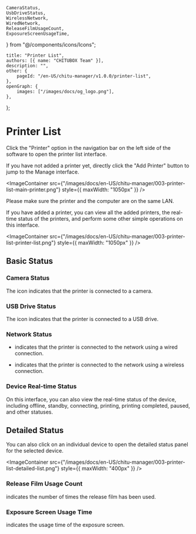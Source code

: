 	CameraStatus,
	UsbDriveStatus,
	WirelessNetwork,
	WiredNetwork,
	ReleaseFilmUsageCount,
	ExposureScreenUsageTime,
} from "@/components/icons/Icons";

	title: "Printer List",
	authors: [{ name: "CHITUBOX Team" }],
	description: "",
	other: {
		pageId: "/en-US/chitu-manager/v1.0.0/printer-list",
	},
	openGraph: {
		images: ["/images/docs/og_logo.png"],
	},
};

# Printer List

Click the "Printer" option in the navigation bar on the left side of the software to open the printer list interface.

If you have not added a printer yet, directly click the "Add Printer" button to jump to the <NextLink href="/en-US/chitu-manager/latest/ui-and-features/add-printers">Manage</NextLink> interface.

<ImageContainer
	src={"/images/docs/en-US/chitu-manager/003-printer-list-main-printer.png"}
	style={{ maxWidth: "1050px" }}
/>

<Admonition type="note">
	Please make sure the printer and the computer are on the same LAN.
</Admonition>

If you have added a printer, you can view all the added printers, the real-time status of the printers, and perform some other simple <NextLink href="/en-US/chitu-manager/latest/ui-and-features/operations">operations</NextLink> on this interface.

<ImageContainer
	src={"/images/docs/en-US/chitu-manager/003-printer-list-printer-list.png"}
	style={{ maxWidth: "1050px" }}
/>

## Basic Status

### Camera Status

The <CameraStatus /> icon indicates that the printer is connected to a camera.

### USB Drive Status

The <UsbDriveStatus /> icon indicates that the printer is connected to a USB drive.

### Network Status

-   <WiredNetwork /> indicates that the printer is connected to the network
    using a wired connection.

-   <WirelessNetwork /> indicates that the printer is connected to the network
    using a wireless connection.

### Device Real-time Status

On this interface, you can also view the real-time status of the device, including offline, standby, connecting, printing, printing completed, paused, and other statuses.

## Detailed Status

You can also click on an individual device to open the detailed status panel for the selected device.

<ImageContainer
	src={"/images/docs/en-US/chitu-manager/003-printer-list-detailed-list.png"}
	style={{ maxWidth: "400px" }}
/>

### Release Film Usage Count

<ReleaseFilmUsageCount /> indicates the number of times the release film has
been used.

### Exposure Screen Usage Time

<ExposureScreenUsageTime /> indicates the usage time of the exposure screen.
